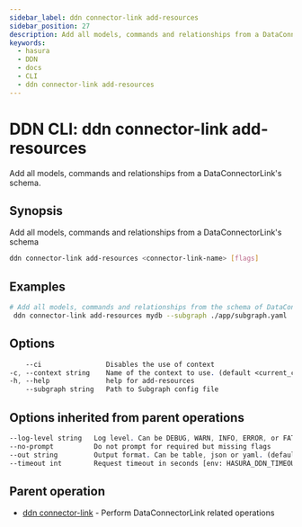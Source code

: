 ```yaml
---
sidebar_label: ddn connector-link add-resources
sidebar_position: 27
description: Add all models, commands and relationships from a DataConnectorLink's schema using the DDN CLI
keywords:
  - hasura
  - DDN
  - docs
  - CLI
  - ddn connector-link add-resources
---
```


# DDN CLI: ddn connector-link add-resources

Add all models, commands and relationships from a DataConnectorLink's schema.

## Synopsis

Add all models, commands and relationships from a DataConnectorLink's schema

```bash
ddn connector-link add-resources <connector-link-name> [flags]
```

## Examples

```bash
# Add all models, commands and relationships from the schema of DataConnectorLink 'mydb' for Subgraph config 'app'
 ddn connector-link add-resources mydb --subgraph ./app/subgraph.yaml
```

## Options

```sass
    --ci                Disables the use of context
-c, --context string    Name of the context to use. (default <current_context>)
-h, --help              help for add-resources
    --subgraph string   Path to Subgraph config file
```

## Options inherited from parent operations

```sass
--log-level string   Log level. Can be DEBUG, WARN, INFO, ERROR, or FATAL. (default "INFO")
--no-prompt          Do not prompt for required but missing flags
--out string         Output format. Can be table, json or yaml. (default "table")
--timeout int        Request timeout in seconds [env: HASURA_DDN_TIMEOUT] (default 100)
```

## Parent operation

- [ddn connector-link](/cli/commands/ddn_connector-link) - Perform DataConnectorLink related operations
